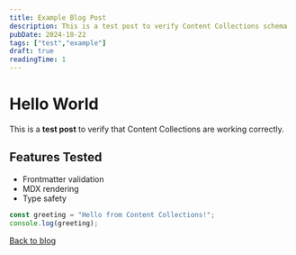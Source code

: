 ```yaml
---
title: Example Blog Post
description: This is a test post to verify Content Collections schema
pubDate: 2024-10-22
tags: ["test","example"]
draft: true
readingTime: 1
---
```



# Hello World

This is a **test post** to verify that Content Collections are working correctly.

## Features Tested
- Frontmatter validation
- MDX rendering
- Type safety

```typescript
const greeting = "Hello from Content Collections!";
console.log(greeting);
```

[Back to blog](/blog)